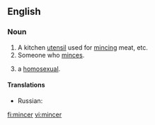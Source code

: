 ==English==

===Noun===
{{en-noun}}

# A kitchen [[utensil]] used for [[mince|mincing]] meat, etc.
# Someone who [[mince|minces]].
# {{UK|slang|derogatory}} a [[homosexual]].

====Translations====
{{top}}
{{mid}}
* Russian: {{t|ru|мясорубка|f|tr=m'asorúbka|sc=Cyrl}}
{{bottom}}

[[fi:mincer]]
[[vi:mincer]]